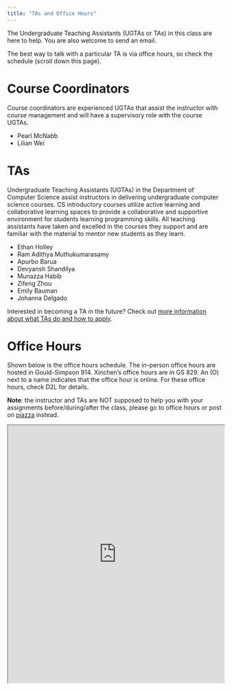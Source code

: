 ```yaml
---
title: "TAs and Office Hours"
---
```


The Undergraduate Teaching Assistants (UGTAs or TAs) in this class are here to help. You are also welcome to send an email.

The best way to talk with a particular TA is via office hours, so check the schedule (scroll down this page).

# Course Coordinators

Course coordinators are experienced UGTAs that assist the instructor with course management and will have a supervisory role with the course UGTAs.

-   Pearl McNabb
-   Lilian Wei

# TAs

Undergraduate Teaching Assistants (UGTAs) in the Department of Computer Science assist instructors in delivering undergraduate computer science courses. CS introductory courses utilize active learning and collaborative learning spaces to provide a collaborative and supportive environment for students learning programming skills. All teaching assistants have taken and excelled in the courses they support and are familiar with the material to mentor new students as they learn.

-   Ethan Holley
-   Ram Adithya Muthukumarasamy
-   Apurbo Barua
-   Devyansh Shandilya
-   Munazza Habib 
-   Zifeng Zhou 
-   Emily Bauman 
-   Johanna Delgado 

Interested in becoming a TA in the future? Check out [more information about what TAs do and how to apply](https://www.cs.arizona.edu/ugta).

# Office Hours

Shown below is the office hours schedule. The in-person office hours are hosted in Gould-Simpson 914. Xinchen's office hours are in GS 829. An (O) next to a name indicates that the office hour is online. For these office hours, check D2L for details.

**Note**: the instructor and TAs are NOT supposed to help you with your assignments before/during/after the class, please go to office hours or post on [piazza](zoom.html) instead.

<iframe src="https://docs.google.com/spreadsheets/d/e/2PACX-1vThLh1d85DbXbS7dut44fZgxhMvuaecom5PyVi73M-MqblzAr33EkNwjU73BFOoGdh55xIDhpqNqv5M/pubhtml?gid=0&amp;single=true&amp;widget=true&amp;headers=false" width="100%" height="600px"></iframe>